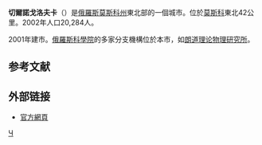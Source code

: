 {{Infobox Russian town}}
'''切爾諾戈洛夫卡'''（{{lang-ru|Черноголо́вка}}）是[[俄羅斯|俄羅斯]][[莫斯科州|莫斯科州]]東北部的一個城市。位於[[莫斯科|莫斯科]]東北42公里。2002年人口20,284人。

2001年建市。[[俄羅斯科學院|俄羅斯科學院]]的多家分支機構位於本市，如[[朗道理论物理研究所|朗道理论物理研究所]]。

==参考文献==
{{reflist}}

==外部链接==
* [http://www.chernogolovka.ru/ 官方網頁] {{Wayback|url=http://www.chernogolovka.ru/ |date=20201031101224 }}

{{Cities and towns in Moscow Oblast}}

{{Authority control}}
[[Category:莫斯科州城市|Ч]]